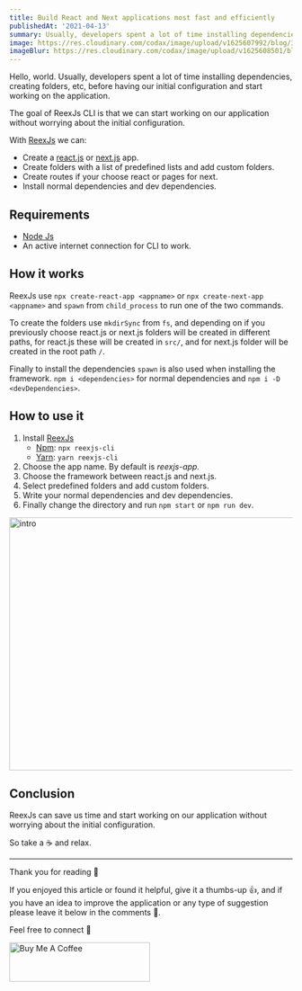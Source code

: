 ```yaml
---
title: Build React and Next applications most fast and efficiently
publishedAt: '2021-04-13'
summary: Usually, developers spent a lot of time installing dependencies, creating folders, etc, before having our initial configuration and start working on the application.
image: https://res.cloudinary.com/codax/image/upload/v1625607992/blog/3/cover.png
imageBlur: https://res.cloudinary.com/codax/image/upload/v1625608501/blog/3/cover_blur.jpg
---
```


Hello, world. Usually, developers spent a lot of time installing dependencies, creating folders, etc, before having our initial configuration and start working on the application.

The goal of ReexJs CLI is that we can start working on our application without worrying about the initial configuration.

With [ReexJs](https://github.com/a12989x/reexjs-cli/) we can:

-   Create a [react.js](https://reactjs.org/) or [next.js](https://nextjs.org/) app.
-   Create folders with a list of predefined lists and add custom folders.
-   Create routes if your choose react or pages for next.
-   Install normal dependencies and dev dependencies.

## Requirements

-   [Node Js](https://nodejs.org/)
-   An active internet connection for CLI to work.

## How it works

ReexJs use `npx create-react-app <appname>` or `npx create-next-app <appname>` and `spawn` from `child_process` to run one of the two commands.

To create the folders use `mkdirSync` from `fs`, and depending on if you previously choose react.js or next.js folders will be created in different paths, for react.js these will be created in `src/`, and for next.js folder will be created in the root path `/`.

Finally to install the dependencies `spawn` is also used when installing the framework. `npm i <dependencies>` for normal dependencies and `npm i -D <devDependencies>`.

## How to use it

1. Install [ReexJs](https://github.com/a12989x/reexjs-cli/)
    - [Npm](https://www.npmjs.com/): `npx reexjs-cli`
    - [Yarn](https://yarnpkg.com/): `yarn reexjs-cli`
2. Choose the app name. By default is _reexjs-app._
3. Choose the framework between react.js and next.js.
4. Select predefined folders and add custom folders.
5. Write your normal dependencies and dev dependencies.
6. Finally change the directory and run `npm start` or `npm run dev`.

<Image
	src='https://dev-to-uploads.s3.amazonaws.com/uploads/articles/2cknqqh4l4bbkwvc0nxs.gif'
	alt='intro'
	height='450'
	width='800'
/>

## Conclusion

ReexJs can save us time and start working on our application without worrying about the initial configuration.

So take a ☕ and relax.

<hr />

Thank you for reading 🙏

If you enjoyed this article or found it helpful, give it
a thumbs-up 👍, and if you have an idea to improve the application or any type of
suggestion please leave it below in the comments 💬.

Feel free to connect 👋

<p>
	<Link
		href='https://www.buymeacoffee.com/codax'
		target='_blank'
		display='inline-block'
	>
		<Image
			src='https://cdn.buymeacoffee.com/buttons/v2/default-violet.png'
			alt='Buy Me A Coffee'
			height='70'
			width='250'
		/>
	</Link>
</p>

